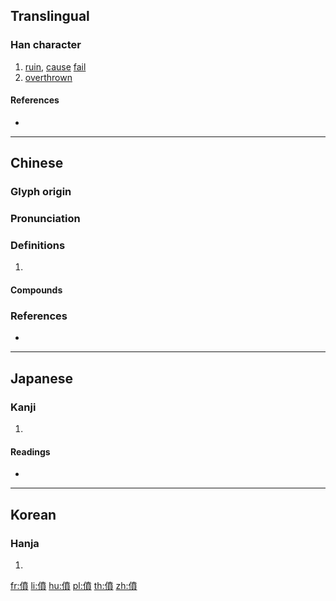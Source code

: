 {{character info/new}}
{{also|偾}}
==Translingual==

===Han character===
{{Han char|rn=9|rad=人|as=12|sn=14|four=24286|canj=OJTC|ids=⿰亻賁}}

# [[ruin]], [[cause]] [[fail]]
# [[overthrown]]

====References====
* {{Han ref|kx=0117.160|dkj=01119|dj=0249.020|hdz=10216.140|uh=50E8|ud=20712|bh=E0F3|bd=57587}}

----

==Chinese==
{{zh-forms|s=偾}}

===Glyph origin===
{{Han etym}}

===Pronunciation===
{{zh-pron
|m=fèn
|c=fan5,fan3
|mc=y
|oc=y
|cat=
}}

===Definitions===
{{zh-hanzi}}

# {{rfdef|zh}}

====Compounds====
{{zh-der|僨興|僨事|僨張|僨驕|瘠牛僨豚|曠職僨事}}

===References===
* {{R:yue:mfccd}}

----

==Japanese==

===Kanji===
{{ja-kanji|grade=|rs=人12}}

# {{defn|lang=ja|sort=人12}}

====Readings====
* {{ja-readings|on=[[ふん]] (fun), [[ほん]] (hon)|kun=[[たおれる]] (taoreru), [[おちる]] (ochiru), [[やぶる]] (yaburu)}}

----

==Korean==

===Hanja===
{{ko-hanja|hangeul=분|rv=bun|mr=pun}}

# {{defn|lang=ko|sort=人12}}

[[fr:僨]]
[[li:僨]]
[[hu:僨]]
[[pl:僨]]
[[th:僨]]
[[zh:僨]]